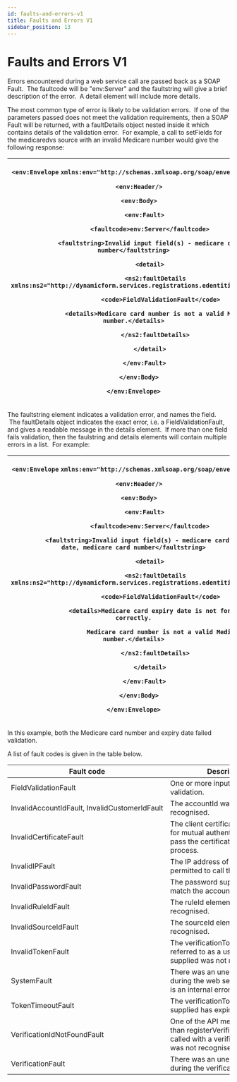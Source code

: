```yaml
---
id: faults-and-errors-v1
title: Faults and Errors V1
sidebar_position: 13
---
```


# Faults and Errors V1

Errors encountered during a web service call are passed back as a SOAP Fault.  The faultcode will be "env\:Server" and the faultstring will give a brief description of the error.  A detail element will include more details.

The most common type of error is likely to be validation errors.  If one of the parameters passed does not meet the validation requirements, then a SOAP Fault will be returned, with a faultDetails object nested inside it which contains details of the validation error.  For example, a call to setFields for the medicaredvs source with an invalid Medicare number would give the following response:

| <p>`<env:Envelope` `xmlns:env="http://schemas.xmlsoap.org/soap/envelope/">`</p><p>`   <env:Header/>`</p><p>`   <env:Body>`</p><p>`      <env:Fault>`</p><p>`         <faultcode>env:Server</faultcode>`</p><p>`         <faultstring>Invalid input field(s) - medicare card number</faultstring>`</p><p>`         <detail>`</p><p>`            <ns2:faultDetails` `xmlns:ns2="http://dynamicform.services.registrations.edentiti.com/">`</p><p>`               <code>FieldValidationFault</code>`</p><p>`               <details>Medicare card number is not a valid Medicare number.</details>`</p><p>`            </ns2:faultDetails>`</p><p>`         </detail>`</p><p>`      </env:Fault>`</p><p>`   </env:Body>`</p><p>`</env:Envelope>`</p> |
| ------------------------------------------------------------------------------------------------------------------------------------------------------------------------------------------------------------------------------------------------------------------------------------------------------------------------------------------------------------------------------------------------------------------------------------------------------------------------------------------------------------------------------------------------------------------------------------------------------------------------------------------------------------------------------------------------------------------------------------------------- |

The faultstring element indicates a validation error, and names the field.  The faultDetails object indicates the exact error, i.e. a FieldValidationFault, and gives a readable message in the details element.  If more than one field fails validation, then the faulstring and details elements will contain multiple errors in a list.  For example:

| <p>`<env:Envelope` `xmlns:env="http://schemas.xmlsoap.org/soap/envelope/">`</p><p>`   <env:Header/>`</p><p>`   <env:Body>`</p><p>`      <env:Fault>`</p><p>`         <faultcode>env:Server</faultcode>`</p><p>`         <faultstring>Invalid input field(s) - medicare card expiry date, medicare card number</faultstring>`</p><p>`         <detail>`</p><p>`            <ns2:faultDetails` `xmlns:ns2="http://dynamicform.services.registrations.edentiti.com/">`</p><p>`               <code>FieldValidationFault</code>`</p><p>`               <details>Medicare card expiry date is not formatted correctly.`</p><p>`                  Medicare card number is not a valid Medicare number.</details>`</p><p>`            </ns2:faultDetails>`</p><p>`         </detail>`</p><p>`      </env:Fault>`</p><p>`   </env:Body>`</p><p>`</env:Envelope>`</p> |
| ------------------------------------------------------------------------------------------------------------------------------------------------------------------------------------------------------------------------------------------------------------------------------------------------------------------------------------------------------------------------------------------------------------------------------------------------------------------------------------------------------------------------------------------------------------------------------------------------------------------------------------------------------------------------------------------------------------------------------------------------------------------------------------------------------------------------------------------------------------ |

In this example, both the Medicare card number and expiry date failed validation.

A list of fault codes is given in the table below.

| **Fault code**                                | **Description**                                                                                                  |
| --------------------------------------------- | ---------------------------------------------------------------------------------------------------------------- |
| FieldValidationFault                          | One or more input fields failed validation.                                                                      |
| InvalidAccountIdFault, InvalidCustomerIdFault | The accountId was not recognised.                                                                                |
| InvalidCertificateFault                       | The client certificate presented for mutual authentication did not pass the certificate checking process.        |
| InvalidIPFault                                | The IP address of the client is not permitted to call the web service.                                           |
| InvalidPasswordFault                          | The password supplied did not match the accountId.                                                               |
| InvalidRuleIdFault                            | The ruleId element was not recognised.                                                                           |
| InvalidSourceIdFault                          | The sourceId element was not recognised.                                                                         |
| InvalidTokenFault                             | The verificationToken (also referred to as a userToken) supplied was not recognised.                             |
| SystemFault                                   | There was an unexpected error during the web service call. This is an internal error for greenID.                |
| TokenTimeoutFault                             | The verificationToken (userToken) supplied has expired.                                                          |
| VerificationIdNotFoundFault                   | One of the API methods other than registerVerification was called with a verificationId that was not recognised. |
| VerificationFault                             | There was an unexpected error during the verification process.                                                   |
